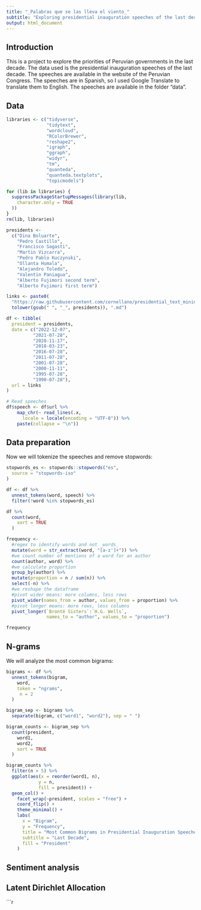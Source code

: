 ```yaml
---
title: "_Palabras que se las lleva el viento_"
subtitle: "Exploring presidential inauguration speeches of the last decade"
output: html_document
---
```


## Introduction

This is a project to explore the priorities of Peruvian governments in the last decade. The data used is the presidential inauguration speeches of the last decade. The speeches are available in the website of the Peruvian Congress. The speeches are in Spanish, so I used Google Translate to translate them to English. The speeches are available in the folder "data".

## Data

```r
libraries <- c("tidyverse", 
               "tidytext", 
               "wordcloud", 
               "RColorBrewer", 
               "reshape2", 
               "igraph", 
               "ggraph", 
               "widyr", 
               "tm", 
               "quanteda", 
               "quanteda.textplots", 
               "topicmodels")

for (lib in libraries) {
  suppressPackageStartupMessages(library(lib,
    character.only = TRUE
  ))
}
rm(lib, libraries)
```

```r
presidents <-
  c("Dina Boluarte", 
    "Pedro Castillo", 
    "Francisco Sagasti", 
    "Martin Vizcarra", 
    "Pedro Pablo Kuczynski", 
    "Ollanta Humala", 
    "Alejandro Toledo", 
    "Valentin Paniagua", 
    "Alberto Fujimori second term", 
    "Alberto Fujimori first term")

links <- paste0(
  "https://raw.githubusercontent.com/cornellano/presidential_text_mining/main/",
  tolower(gsub(" ", "_", presidents)), ".md")
```

```r
df <- tibble(
  president = presidents,
  date = c("2022-12-07", 
          "2021-07-28", 
          "2020-11-17", 
          "2018-03-23", 
          "2016-07-28",
          "2011-07-28", 
          "2001-07-28", 
          "2000-11-11", 
          "1995-07-28",
          "1990-07-28"), 
  url = links
)
```


```r
# Read speeches
df$speech <- df$url %>% 
    map_chr(~ read_lines(.x, 
      locale = locale(encoding = "UTF-8")) %>% 
    paste(collapse = "\n"))
```

## Data preparation
Now we will tokenize the speeches and remove stopwords:

```r
stopwords_es <- stopwords::stopwords("es",
  source = "stopwords-iso"
)
```

```r
df <- df %>% 
  unnest_tokens(word, speech) %>% 
  filter(!word %in% stopwords_es)

```

```r
df %>%
  count(word,
    sort = TRUE
  )
```

```r
frequency <- 
  #regex to identify words and not _words_
  mutate(word = str_extract(word, "[a-z']+")) %>%
  #we count number of mentions of a word for an author
  count(author, word) %>%
  #we calculate proportion
  group_by(author) %>%
  mutate(proportion = n / sum(n)) %>% 
  select(-n) %>% 
  #we reshape the dataframe
  #pivot wider means: more columns, less rows
  pivot_wider(names_from = author, values_from = proportion) %>%
  #pivot longer means: more rows, less columns
  pivot_longer(`Brontë Sisters`:`H.G. Wells`,
               names_to = "author", values_to = "proportion")

frequency
```


## N-grams
We will analyze the most common bigrams:

```r
bigrams <- df %>%
  unnest_tokens(bigram,
    word,
    token = "ngrams",
     n = 2
  )
```

```r
bigram_sep <- bigrams %>%
  separate(bigram, c("word1", "word2"), sep = " ")

bigram_counts <- bigram_sep %>%
  count(president,
    word1, 
    word2,
    sort = TRUE
  )
```

```r
bigram_counts %>%
  filter(n > 5) %>%
  ggplot(aes(x = reorder(word1, n), 
            y = n, 
            fill = president)) +
  geom_col() +
    facet_wrap(~president, scales = "free") +
    coord_flip() +
    theme_minimal() +
    labs(
      x = "Bigram",
      y = "Frequency", 
      title = "Most Common Bigrams in Presidential Inauguration Speeches", 
      subtitle = "Last Decade", 
      fill = "President"
    )

```





## Sentiment analysis

## Latent Dirichlet Allocation

```r
